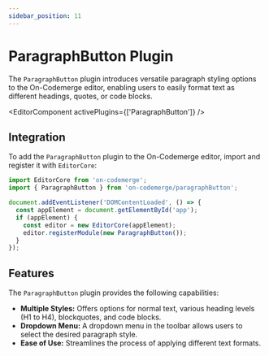 ```yaml
---
sidebar_position: 11
---
```


# ParagraphButton Plugin

The `ParagraphButton` plugin introduces versatile paragraph styling options to the On-Codemerge editor, enabling users to easily format text as different headings, quotes, or code blocks.


<EditorComponent activePlugins={['ParagraphButton']} />

## Integration

To add the `ParagraphButton` plugin to the On-Codemerge editor, import and register it with `EditorCore`:

```jsx title="Initialize and Register ParagraphButton"
import EditorCore from 'on-codemerge';
import { ParagraphButton } from 'on-codemerge/paragraphButton';

document.addEventListener('DOMContentLoaded', () => {
  const appElement = document.getElementById('app');
  if (appElement) {
    const editor = new EditorCore(appElement);
    editor.registerModule(new ParagraphButton());
  }
});
```

## Features

The `ParagraphButton` plugin provides the following capabilities:

- **Multiple Styles:** Offers options for normal text, various heading levels (H1 to H4), blockquotes, and code blocks.
- **Dropdown Menu:** A dropdown menu in the toolbar allows users to select the desired paragraph style.
- **Ease of Use:** Streamlines the process of applying different text formats.

